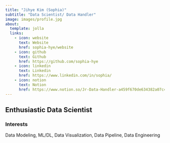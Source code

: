 ```yaml
---
title: "Jihye Kim (Sophia)"
subtitle: "Data Scientist/ Data Handler"
image: images/profile.jpg
about:
  template: jolla
  links:
    - icon: website
      text: Website
      href: sophia-hye/website
    - icon: github
      text: Github
      href: https://github.com/sophia-hye
    - icon: linkedin
      text: Linkedin
      href: https://www.linkedin.com/in/sophia/
    - icon: notion
      text: Notion
      href: https://www.notion.so/Jr-Data-Handler-a459f670de634382a07c489159ec938b
---
```


## 

## **Enthusiastic Data Scientist**

### Interests

Data Modeling, ML/DL, Data Visualization, Data Pipeline, Data Engineering